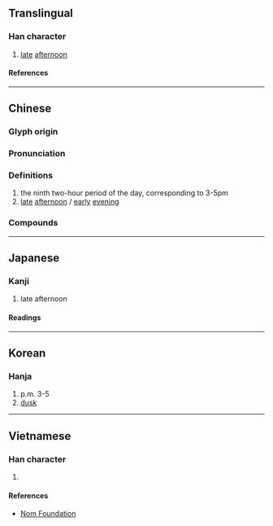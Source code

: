 {{character info/new}}
==Translingual==

===Han character===
{{Han char|rn=72|rad=日|as=07|sn=11|four=63027|canj=AIJB|ids=⿰日甫}}

# [[late]] [[afternoon]]

====References====
{{Han ref|kx=0496.020|dkj=13952|dj=0862.070|hdz=21511.040|uh=6661}}

----

==Chinese==
{{zh-forms}}

===Glyph origin===
{{Han etym}}
{{Han compound|日|甫|ls=psc|t1=sun|c1=s|c2=p}} 

===Pronunciation===
{{zh-pron
|m=bū
|c=bou1
|mc=y
|oc=y
|ma=
|md=buŏ
|cat=n
}}

===Definitions===
{{zh-hanzi}}

# the ninth two-hour period of the day, corresponding to 3-5pm
# [[late]] [[afternoon]] / [[early]] [[evening]]

===Compounds===
{{zh-der|三晡|日晡|晡食|晡時|晡夕|今晡日|暝晡|暗晡|今晡|今旦晡|昨暝晡|昨晡日|下晡:ē-po͘|參晡日|秋晡日|初晡日|唐晡囝|明旦晡|兮晡}}

----

==Japanese==

===Kanji===
{{ja-kanji|grade=|rs=日07}}

# late afternoon

====Readings====
{{ja-readings
|on=ほ, ふ
|kun=ゆうがた
}}

----

==Korean==

===Hanja===
{{ko-hanja|포}}

# p.m. 3-5
# [[dusk]]

----

==Vietnamese==

===Han character===
{{vi-readings|rs=日07|reading=bô}}

# {{rfdef|vi|sort=日07}}

====References====
* [http://nomfoundation.org/common/nom_details.php?codepoint=6661 Nom Foundation]